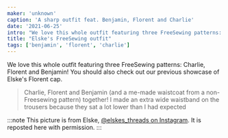 ```yaml
---
maker: 'unknown'
caption: 'A sharp outfit feat. Benjamin, Florent and Charlie'
date: '2021-06-25'
intro: "We love this whole outfit featuring three FreeSewing patterns: Charlie, Florent and Benjamin! You should also check out our previous showcase of Elske's Florent cap."
title: "Elske's FreeSewing outfit"
tags: ['benjamin', 'florent', 'charlie']
---
```


<!-- truncate -->

We love this whole outfit featuring three FreeSewing patterns: Charlie, Florent and Benjamin! You should also check out our previous showcase of Elske's Florent cap.

> Charlie, Florent and Benjamin (and a me-made waistcoat from a non-Freesewing pattern) together! I made an extra wide waistband on the trousers because they sat a lot lower than I had expected

:::note
This picture is from Elske, [@elskes_threads on Instagram](https://www.instagram.com/elskes_threads/). It is reposted here with permission.
:::
